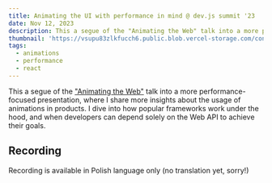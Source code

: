 ```yaml
---
title: Animating the UI with performance in mind @ dev.js summit '23
date: Nov 12, 2023
description: This a segue of the "Animating the Web" talk into a more performance-focused presentation, where I share more insights about the usage of animations in products. I dive into how popular frameworks work under the hood, and when developers can depend solely on the Web API to achieve their goals.
thumbnail: 'https://vsupu83zlkfucch6.public.blob.vercel-storage.com/content/talks/devjs-2023/thumbnail.webp'
tags:
  - animations
  - performance
  - react
---
```


This a segue of the ["Animating the Web"](/blog/animating-the-web-sfi-2023) talk into a more performance-focused presentation, where I share more insights about the usage of animations in products. I dive into how popular frameworks work under the hood, and when developers can depend solely on the Web API to achieve their goals.

## Recording

<MdxAside>
  Recording is available in Polish language only (no translation yet, sorry!)
</MdxAside>

<MdxYoutubeEmbed
  src='https://www.youtube.com/embed/j29Uacx_nEs?si=XEB8WD965SvTSkIe'
  title='Animating the UI with performance in mind @ dev.js summit'
  caption='A video recording of me speaking at the dev.js summit remote conference'
/>
